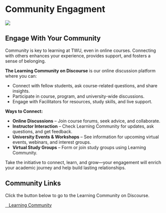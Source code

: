 # Community Engagment {.unnumbered}

![](assets/community/Leaning_Hub.jpg)

## Engage With Your Community {.unnumbered}

Community is key to learning at TWU, even in online courses. Connecting with others enhances your experience, provides support, and fosters a sense of belonging.

**The Learning Community on Discourse** is our online discussion platform where you can:

- Connect with fellow students, ask course-related questions, and share insights.
- Participate in course, program, and university-wide discussions.
- Engage with Facilitators for resources, study skills, and live support.

**Ways to Connect:**

- **Online Discussions** – Join course forums, seek advice, and collaborate.
- **Instructor Interaction** – Check Learning Community for updates, ask questions, and get feedback.
- **University Events & Workshops** – See information for upcoming virtual events, webinars, and interest groups.
- **Virtual Study Groups** – Form or join study groups using Learning Community.

Take the initiative to connect, learn, and grow—your engagement will enrich your academic journey and help build lasting relationships.

## Community Links

Click the button below to go to the Learning Community on Discourse.

<a href="https://twu.discourse.group/auth/microsoft_office365" class="btn btn-primary"><i class="bi bi-chat-dots fa fa-weixin"></i>&nbsp;&nbsp; Learning Community</a>